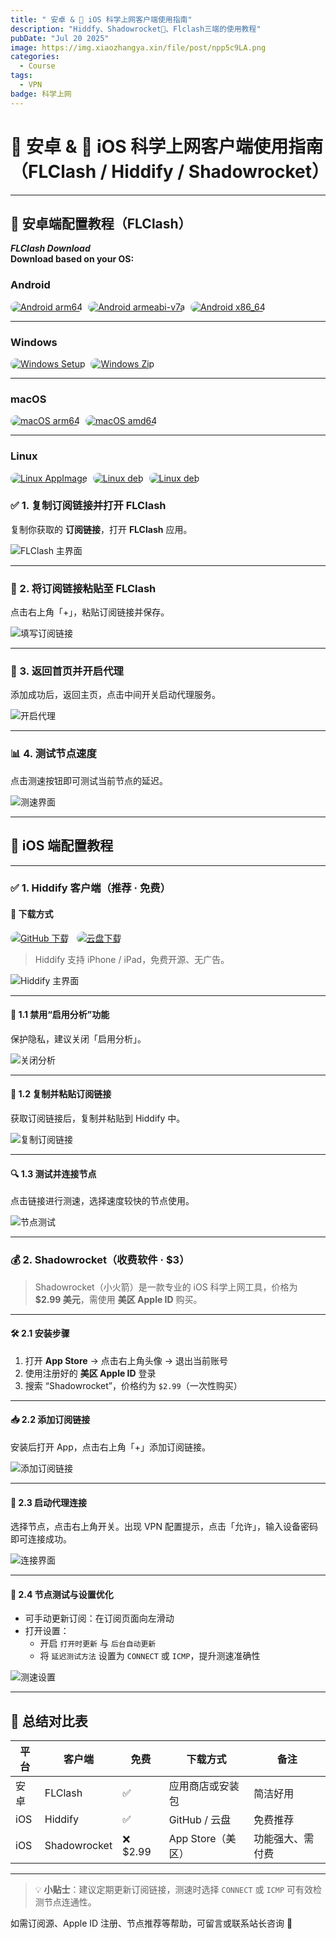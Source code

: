```yaml
---
title: " 安卓 & 🍎 iOS 科学上网客户端使用指南"
description: "Hiddfy、Shadowrocket🚀、Flclash三端的使用教程"
pubDate: "Jul 20 2025"
image: https://img.xiaozhangya.xin/file/post/npp5c9LA.png
categories:
  - Course
tags:
  - VPN
badge: 科学上网
---
```


# 📱 安卓 & 🍎 iOS 科学上网客户端使用指南（FLClash / Hiddify / Shadowrocket）

---

## 📲 安卓端配置教程（FLClash）
***FLClash Download***  
**Download based on your OS:**

### **Android**

<div>
  <a href="https://github.com/chen08209/FlClash/releases/download/v0.8.86/FlClash-0.8.86-android-arm64-v8a.apk" target="_blank" style="display:inline-block; margin-right:5px;">
    <img src="https://camo.githubusercontent.com/40225ceb1a905d3c12a01903192bf5c21ea4eb6a9ed3c42ac527ebfd62aa7982/68747470733a2f2f696d672e736869656c64732e696f2f62616467652f41504b2d41524d76382d3136383033392e7376673f6c6f676f3d616e64726f6964" alt="Android arm64" style="border-radius:12px;" />
  </a>
  <a href="https://github.com/chen08209/FlClash/releases/download/v0.8.86/FlClash-0.8.86-android-armeabi-v7a.apk" target="_blank" style="display:inline-block; margin-right:5px;">
    <img src="https://camo.githubusercontent.com/77075a881e298fa51bd3d969914fa291f6c22ddfdf0e3425990d3b16d4376b5d/68747470733a2f2f696d672e736869656c64732e696f2f62616467652f41504b2d41524d76372d3435626635352e7376673f6c6f676f3d616e64726f6964" alt="Android armeabi-v7a" style="border-radius:12px;" />
  </a>
  <a href="https://github.com/chen08209/FlClash/releases/download/v0.8.86/FlClash-0.8.86-android-x86_64.apk" target="_blank" style="display:inline-block;">
    <img src="https://camo.githubusercontent.com/191779d40cbd2d763cfa11c6f86eb84867aeefbf9a581ff966e428047b66c2f0/68747470733a2f2f696d672e736869656c64732e696f2f62616467652f41504b2d7836342d3936656438392e7376673f6c6f676f3d616e64726f6964" alt="Android x86_64" style="border-radius:12px;" />
  </a>
</div>


---

### **Windows**

<div>
  <a href="https://github.com/chen08209/FlClash/releases/download/v0.8.86/FlClash-0.8.86-windows-amd64-setup.exe" target="_blank" style="display:inline-block; margin-right:5px;">
    <img src="https://camo.githubusercontent.com/cf8134d6b42928ccba11797e170c3c186a67627d3b1c2a4b33fa8551bb92e70a/68747470733a2f2f696d672e736869656c64732e696f2f62616467652f53657475702d7836342d3264376439612e7376673f6c6f676f3d77696e646f7773" alt="Windows Setup" style="border-radius:12px;" />
  </a>
  <a href="https://github.com/chen08209/FlClash/releases/download/v0.8.86/FlClash-0.8.86-windows-amd64.zip" target="_blank" style="display:inline-block;">
    <img src="https://camo.githubusercontent.com/7b9637338a7485e3534c68205bd47b8c5483467170de34a98f1180b39c84963d/68747470733a2f2f696d672e736869656c64732e696f2f62616467652f506f727461626c652d7836342d3637623764312e7376673f6c6f676f3d77696e646f7773" alt="Windows Zip" style="border-radius:12px;" />
  </a>
</div>


---

### **macOS**

<div>
  <a href="https://github.com/chen08209/FlClash/releases/download/v0.8.86/FlClash-0.8.86-macos-arm64.dmg" target="_blank" style="display:inline-block; margin-right:5px;">
    <img src="https://camo.githubusercontent.com/39f18a40cd7e51f05fc25c0d4938fc41b8a596ca21b62f3b0672834c49a370f8/68747470733a2f2f696d672e736869656c64732e696f2f62616467652f444d472d4170706c6525323053696c69636f6e2d2532333030303030302e7376673f6c6f676f3d6170706c65" alt="macOS arm64" style="border-radius:12px;" />
  </a>
  <a href="https://github.com/chen08209/FlClash/releases/download/v0.8.86/FlClash-0.8.86-macos-amd64.dmg" target="_blank" style="display:inline-block;">
    <img src="https://camo.githubusercontent.com/f98569ccf2719290a247f3d44c6c530848972fb08ef3398589f7918230bd8422/68747470733a2f2f696d672e736869656c64732e696f2f62616467652f444d472d496e74656c2532305836342d2532333030413945302e7376673f6c6f676f3d6170706c65" alt="macOS amd64" style="border-radius:12px;" />
  </a>
</div>


---

### **Linux**

<div>
  <a href="https://github.com/chen08209/FlClash/releases/download/v0.8.86/FlClash-0.8.86-linux-amd64.AppImage" target="_blank" style="display:inline-block; margin-right:5px;">
    <img src="https://camo.githubusercontent.com/5e0042f47cf06176e0ac4ed8f6d5f0c21e31adcdfc737b617a975c610d95eabc/68747470733a2f2f696d672e736869656c64732e696f2f62616467652f417070496d6167652d7836342d6638346532392e7376673f6c6f676f3d6c696e7578" alt="Linux AppImage" style="border-radius:12px;" />
  </a>
  <a href="https://github.com/chen08209/FlClash/releases/download/v0.8.86/FlClash-0.8.86-linux-amd64.deb" target="_blank" style="display:inline-block; margin-right:5px;">
    <img src="https://camo.githubusercontent.com/34e70144d435beffe476fba6953acdf1ffa8b560791561b17a8e7917681522a6/68747470733a2f2f696d672e736869656c64732e696f2f62616467652f4465625061636b6167652d7836342d4646393936362e7376673f6c6f676f3d64656269616e" alt="Linux deb" style="border-radius:12px;" />
  </a>
  <a href="https://github.com/chen08209/FlClash/releases/download/v0.8.86/FlClash-0.8.86-linux-amd64.deb" target="_blank" style="display:inline-block;">
    <img src="https://camo.githubusercontent.com/c0d319e25b53f016bdaee002cbc3d6121e0cb810c6cbac23759e90bddd2f18b1/68747470733a2f2f696d672e736869656c64732e696f2f62616467652f52706d5061636b6167652d7836342d4631423432462e7376673f6c6f676f3d726564686174" alt="Linux deb" style="border-radius:12px;" />
  </a>
</div>



### ✅ 1. 复制订阅链接并打开 FLClash

复制你获取的 **订阅链接**，打开 **FLClash** 应用。

![FLClash 主界面](https://s2.loli.net/2024/07/13/4CfePUjrc2vodBJ.jpg)

---

### 🔗 2. 将订阅链接粘贴至 FLClash

点击右上角「+」，粘贴订阅链接并保存。

![填写订阅链接](https://s2.loli.net/2024/07/13/l7RAKLGtUFar3hs.jpg)

---

### 🚀 3. 返回首页并开启代理

添加成功后，返回主页，点击中间开关启动代理服务。

![开启代理](https://s2.loli.net/2024/07/13/R5cpN8t9EZyMOHa.jpg)

---

### 📊 4. 测试节点速度

点击测速按钮即可测试当前节点的延迟。

![测速界面](https://s2.loli.net/2024/07/13/J7BYAR6Ny4mv1cQ.jpg)

---

## 🍏 iOS 端配置教程

---

### ✅ 1. Hiddify 客户端（推荐 · 免费）

#### 🔽 下载方式

<div style="display: flex; gap: 12px; flex-wrap: wrap; align-items: center;">
  <a href="https://github.com/hiddify/hiddify-app/releases/download/v2.0.5/Hiddify-iOS.ipa" target="_blank">
    <img
      src="https://img.shields.io/badge/IPA下载-GitHub-4c8eda?style=for-the-badge&logo=github&logoColor=white"
      alt="GitHub 下载"
      style="border-radius: 12px;" />
  </a>
  <a href="http://8.210.255.76:5212/s/YeCp" target="_blank">
    <img
      src="https://img.shields.io/badge/备用下载-云盘-00c1de?style=for-the-badge&logo=icloud&logoColor=white"
      alt="云盘下载"
      style="border-radius: 12px;" />
  </a>
</div>



> Hiddify 支持 iPhone / iPad，免费开源、无广告。

![Hiddify 主界面](https://s2.loli.net/2024/11/06/mEKTdSXM74fpx68.png)

---

#### 🔧 1.1 禁用“启用分析”功能

保护隐私，建议关闭「启用分析」。

![关闭分析](https://s2.loli.net/2024/11/06/pA24c86EDeCHGPk.png)

---

#### 🔗 1.2 复制并粘贴订阅链接

获取订阅链接后，复制并粘贴到 Hiddify 中。

![复制订阅链接](https://s2.loli.net/2024/11/06/SOADX6gQ8VYPMZ2.png)

---

#### 🔍 1.3 测试并连接节点

点击链接进行测速，选择速度较快的节点使用。

![节点测试](https://s2.loli.net/2024/11/06/ZrJvn6RmuoTsDfg.png)

---

### 💰 2. Shadowrocket（收费软件 · $3）

> Shadowrocket（小火箭）是一款专业的 iOS 科学上网工具，价格为 **$2.99 美元**，需使用 **美区 Apple ID** 购买。

---

#### 🛠️ 2.1 安装步骤

1. 打开 **App Store** → 点击右上角头像 → 退出当前账号  
2. 使用注册好的 **美区 Apple ID** 登录  
3. 搜索 “Shadowrocket”，价格约为 `$2.99`（一次性购买）

---

#### 📥 2.2 添加订阅链接

安装后打开 App，点击右上角「+」添加订阅链接。

![添加订阅链接](https://s2.loli.net/2024/10/13/fOtrIXSYZkUH1vQ.png)

---

#### 🚀 2.3 启动代理连接

选择节点，点击右上角开关。出现 VPN 配置提示，点击「允许」，输入设备密码即可连接成功。

![连接界面](https://s2.loli.net/2024/10/13/iYFEWR57AQZCVpO.png)

---

#### 📡 2.4 节点测试与设置优化

- 可手动更新订阅：在订阅页面向左滑动
- 打开设置：
  - 开启 `打开时更新` 与 `后台自动更新`
  - 将 `延迟测试方法` 设置为 `CONNECT` 或 `ICMP`，提升测速准确性

![测速设置](https://s2.loli.net/2024/10/13/LtVvSdF12l9QEUz.png)

---

## 🧾 总结对比表

| 平台 | 客户端       | 免费    | 下载方式          | 备注             |
| ---- | ------------ | ------- | ----------------- | ---------------- |
| 安卓 | FLClash      | ✅       | 应用商店或安装包  | 简洁好用         |
| iOS  | Hiddify      | ✅       | GitHub / 云盘     | 免费推荐         |
| iOS  | Shadowrocket | ❌ $2.99 | App Store（美区） | 功能强大、需付费 |

---

> 💡 **小贴士**：建议定期更新订阅链接，测速时选择 `CONNECT` 或 `ICMP` 可有效检测节点连通性。

如需订阅源、Apple ID 注册、节点推荐等帮助，可留言或联系站长咨询 🤝